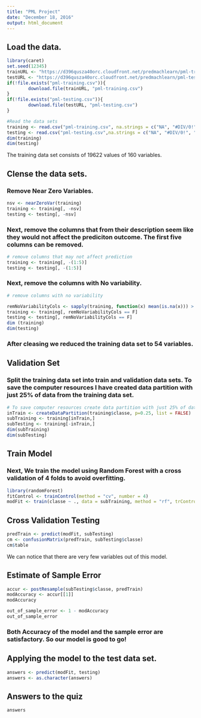 ```yaml
---
title: "PML Project"
date: "December 18, 2016"
output: html_document
---
```


## Load the data.

```r
library(caret)
set.seed(12345)
trainURL <- "https://d396qusza40orc.cloudfront.net/predmachlearn/pml-training.csv"
testURL <- "https://d396qusza40orc.cloudfront.net/predmachlearn/pml-testing.csv"
if(!file.exists("pml-training.csv")){
        download.file(trainURL, "pml-training.csv")
}
if(!file.exists("pml-testing.csv")){
        download.file(testURL, "pml-testing.csv")
}

#Read the data sets
training <- read.csv("pml-training.csv", na.strings = c("NA", "#DIV/0!", ""))
testing <- read.csv("pml-testing.csv",na.strings = c("NA", "#DIV/0!", ""))
dim(training)
dim(testing)
```
The training data set consists of 19622 values of 160 variables.

## Clense the data sets.

### Remove Near Zero Variables. 

```r
nsv <- nearZeroVar(training)
training <- training[, -nsv]
testing <- testing[, -nsv]


```
### Next, remove the columns that from their description seem like they would not affect the prediciton outcome. The first five columns can be removed. 

```r
# remove columns that may not affect prediction
training <- training[, -(1:5)]
testing <- testing[, -(1:5)]
```

### Next, remove the columns with No variability. 

```r
# remove columns with no variability

remNoVariabilityCols <- sapply(training, function(x) mean(is.na(x))) > 0.95
training <- training[, remNoVariabilityCols == F]
testing <- testing[, remNoVariabilityCols == F]
dim (training)
dim(testing)
```

### After cleasing we reduced the training data set to 54 variables.

## Validation Set 

### Split the training data set into train and validation data sets. To save the computer resources I have created data partition with just 25% of data from the training data set. 

```r
# To save computer resources create data partition with just 25% of data in train model.
inTrain <- createDataPartition(training$classe, p=0.25, list = FALSE)
subTraining <- training[inTrain,]
subTesting <- training[-inTrain,]
dim(subTraining)
dim(subTesting)
```

## Train Model

### Next, We train the model using Random Forest with a cross validation of 4 folds to avoid overfitting.
```r
library(randomForest)
fitControl <- trainControl(method = "cv", number = 4)
modFit <- train(classe ~ ., data = subTraining, method = "rf", trControl = fitControl, prox = TRUE, allowParallel=TRUE)

```

## Cross Validation Testing
```r
predTrain <- predict(modFit, subTesting)
cm <- confusionMatrix(predTrain, subTesting$classe)
cm$table
```
We can notice that there are very few variables out of this model.

## Estimate of Sample Error


```r
accur <- postResample(subTesting$classe, predTrain)
modAccuracy <- accur[[1]]
modAccuracy
```
```r
out_of_sample_error <- 1 - modAccuracy
out_of_sample_error
```

### Both Accuracy of the model and the sample error are satisfactory. So our model is good to go!

## Applying the model to the test data set.

```r
answers <- predict(modFit, testing)
answers <- as.character(answers)

```

## Answers to the quiz
```r
answers
```

